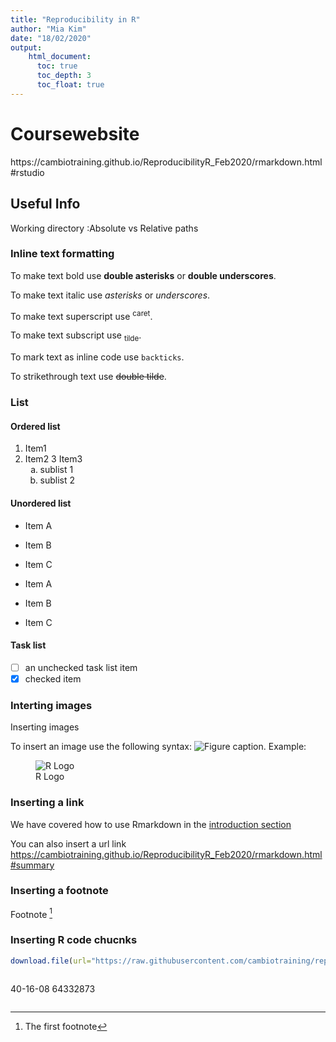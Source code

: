 ```yaml
---
title: "Reproducibility in R"
author: "Mia Kim"
date: "18/02/2020"
output: 
    html_document: 
      toc: true  
      toc_depth: 3
      toc_float: true
---
```


# Coursewebsite {#introduction}
https://cambiotraining.github.io/ReproducibilityR_Feb2020/rmarkdown.html#rstudio

## Useful Info 
Working directory 
    :Absolute vs Relative paths

### Inline text formatting
To make text bold use **double asterisks** or __double underscores__.


To make text italic use *asterisks* or _underscores_.

To make text superscript use ^caret^.

To make text subscript use ~tilde~.

To mark text as inline code use `backticks`.

To strikethrough text use ~~double tilde~~.



### List 
#### Ordered list 
1. Item1 
2. Item2 
3  Item3
    a. sublist 1
    b. sublist 2
    
#### Unordered list 
* Item A
* Item B
* Item C

- Item A
- Item B
- Item C

#### Task list 
- [ ] an unchecked task list item
- [x] checked item 

### Interting images 
Inserting images

To insert an image use the following syntax: ![Figure caption](path to image). Example:

![R Logo](https://lh3.googleusercontent.com/proxy/Otvt7WN_hy_XD8VD2zsHUUIixqjJx_zOzAGFh4uaiibv3gQegFrBirpo4O2qJxFqRVjM_uf0AqYfcUE-qkLMQc0E60Em2MihjhB1tL8B_phi6V1XDSlFj7fgNk629U39cvdj1eo4E_kuebWToKL8sGU)


### Inserting a link

We have covered how to use Rmarkdown in the [introduction section]()

You can also insert a url link [https://cambiotraining.github.io/ReproducibilityR_Feb2020/rmarkdown.html#summary]()

### Inserting a footnote 
Footnote [^1] 

[^1]: The first footnote

### Inserting R code chucnks 
```R
download.file(url="https://raw.githubusercontent.com/cambiotraining/reproducibility-training/master/data/gapminder_data.csv", destfile="data/gapminder_data.csv")
```


```R

```
40-16-08
64332873

```R

```